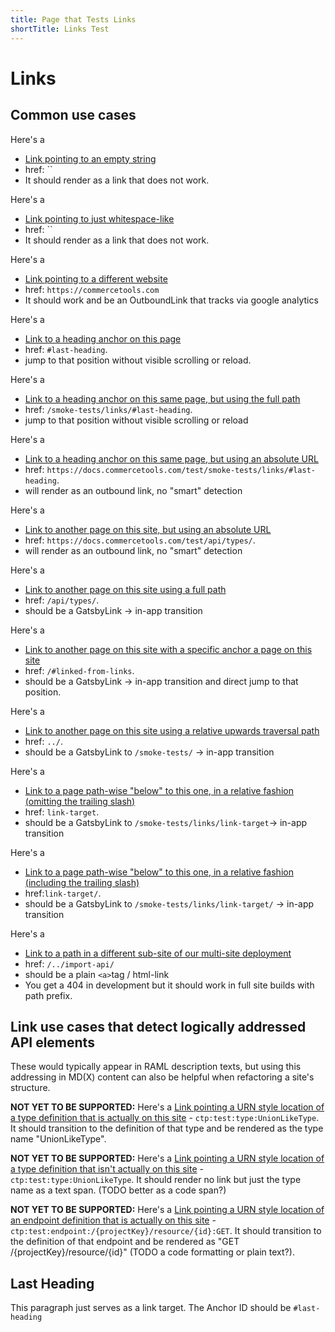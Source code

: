 ```yaml
---
title: Page that Tests Links
shortTitle: Links Test
---
```


# Links

## Common use cases

Here's a

- [Link pointing to an empty string]()
- href: ``
- It should render as a link that does not work.

Here's a

- [Link pointing to just whitespace-like]()
- href: ``
- It should render as a link that does not work.

Here's a

- [Link pointing to a different website](https://commercetools.com)
- href: `https://commercetools.com`
- It should work and be an OutboundLink that tracks via google analytics

Here's a

- [Link to a heading anchor on this page](#last-heading)
- href: `#last-heading`.
- jump to that position without visible scrolling or reload.

Here's a

- [Link to a heading anchor on this same page, but using the full path](/smoke-tests/links/#last-heading)
- href: `/smoke-tests/links/#last-heading`.
- jump to that position without visible scrolling or reload

Here's a

- [Link to a heading anchor on this same page, but using an absolute URL](https://docs.commercetools.com/test/smoke-tests/links/#last-heading)
- href: `https://docs.commercetools.com/test/smoke-tests/links/#last-heading`.
- will render as an outbound link, no "smart" detection

Here's a

- [Link to another page on this site, but using an absolute URL](https://docs.commercetools.com/test/api/types/)
- href: `https://docs.commercetools.com/test/api/types/`.
- will render as an outbound link, no "smart" detection

Here's a

- [Link to another page on this site using a full path](/api/types/)
- href: `/api/types/`.
- should be a GatsbyLink -> in-app transition

Here's a

- [Link to another page on this site with a specific anchor a page on this site](/#linked-from-links)
- href: `/#linked-from-links`.
- should be a GatsbyLink -> in-app transition and direct jump to that position.

Here's a

- [Link to another page on this site using a relative upwards traversal path](../)
- href: `../`.
- should be a GatsbyLink to `/smoke-tests/` -> in-app transition

Here's a

- [Link to a page path-wise "below" to this one, in a relative fashion (omitting the trailing slash)](link-target)
- href: `link-target`.
- should be a GatsbyLink to `/smoke-tests/links/link-target`-> in-app transition

Here's a

- [Link to a page path-wise "below" to this one, in a relative fashion (including the trailing slash)](link-target/)
- href:`link-target/`.
- should be a GatsbyLink to `/smoke-tests/links/link-target/` -> in-app transition

Here's a

- [Link to a path in a different sub-site of our multi-site deployment](/../import-api/)
- href: `/../import-api/`
- should be a plain `<a>`tag / html-link
- You get a 404 in development but it should work in full site builds with path prefix.

## Link use cases that detect logically addressed API elements

These would typically appear in RAML description texts, but using this addressing in MD(X) content can also be helpful when refactoring a site's structure.

**NOT YET TO BE SUPPORTED:** Here's a [Link pointing a URN style location of a type definition that is actually on this site](ctp:test:type:UnionLikeType) - `ctp:test:type:UnionLikeType`. It should transition to the definition of that type and be rendered as the type name "UnionLikeType".

**NOT YET TO BE SUPPORTED:** Here's a [Link pointing a URN style location of a type definition that isn't actually on this site](ctp:test:type:UnionLikeType) - `ctp:test:type:UnionLikeType`. It should render no link but just the type name as a text span. (TODO better as a code span?)

**NOT YET TO BE SUPPORTED:** Here's a [Link pointing a URN style location of an endpoint definition that is actually on this site](ctp:test:endpoint:/{projectKey}/resource/{id}:GET) - `ctp:test:endpoint:/{projectKey}/resource/{id}:GET`. It should transition to the definition of that endpoint and be rendered as "GET /{projectKey}/resource/{id}" (TODO a code formatting or plain text?).

## Last Heading

This paragraph just serves as a link target. The Anchor ID should be `#last-heading`
